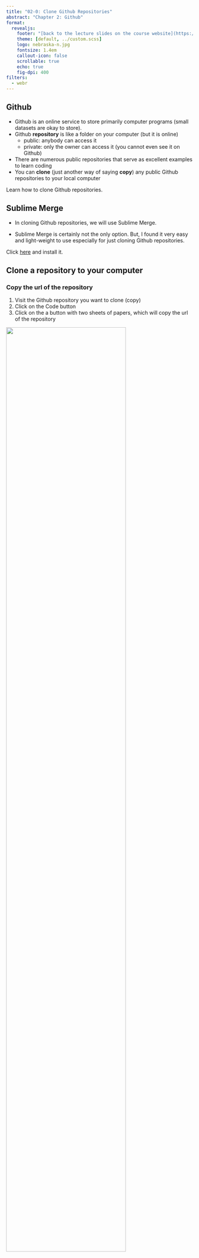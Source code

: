 ```yaml
---
title: "02-0: Clone Github Repositories"
abstract: "Chapter 2: Github"
format:
  revealjs:
    footer: "[back to the lecture slides on the course website](https://tmieno2.github.io/Data-Science-with-R-Quarto/lectures/)"
    theme: [default, ../custom.scss]
    logo: nebraska-n.jpg
    fontsize: 1.4em
    callout-icon: false
    scrollable: true
    echo: true
    fig-dpi: 400
filters:
  - webr
---
```



## Github

+ Github is an online service to store primarily computer programs (small datasets are okay to store).
+ Github **repository** is like a folder on your computer (but it is online)
  + public: anybody can access it
  + private: only the owner can access it (you cannot even see it on Github)
+ There are numerous public repositories that serve as excellent examples to learn coding
+ You can **clone** (just another way of saying **copy**) any public Github repositories to your local computer

:::{.callout-note title=Objective}
Learn how to clone Github repositories.
:::

## Sublime Merge

+ In cloning Github repositories, we will use Sublime Merge. 

+ Sublime Merge is certainly not the only option. But, I found it very easy and light-weight to use especially for just cloning Github repositories.

:::{.callout-note title="Install Sublime Merge"}
Click [here](https://www.sublimemerge.com/) and install it.
:::

## Clone a repository to your computer

::: {.panel-tabset}

### Copy the url of the repository

1. Visit the Github repository you want to clone (copy)
2. Click on the Code button
3. Click on the a button with two sheets of papers, which will copy the url of the repository

![](repo-url.png){width=80%}

### Clone the repository

::: {.panel-tabset}

#### Step 1

Go to Sublime Merge and follow `file -> Clone Repository`

![](merge-initiate-clone.png){width=80%}


#### Step 2

You should now see something like below.

![](merge-clone.png){width=60%}

+ Note that the source url you copied is already printed on the `Source URL` box (if not, just paste the url yourself).
+ On `Repository Name`, the name of the repository for which you copied the url is printed automatically. If you would like a different name, type the name you want.
+ On `Destination Path`, click on the gray box with `...` to select the folder on your machine in which the repository is going to be cloned.
+ Finally, hit the `Clone` button

:::
<!--end of panel-->

### Do it yourself

+ Let's clone a repository that has many templates and sample qmd files used in this course. 

+ We will actually use this template later, so do not delete it after you clone it.

+ The repository is found [here](https://github.com/tmieno2/quarto-revealjs-example).

:::
<!--end of panel-->
